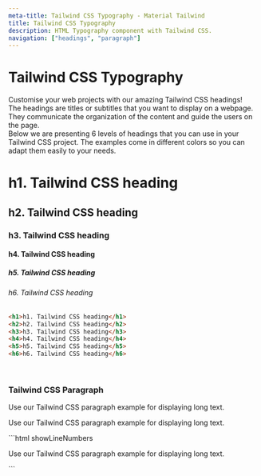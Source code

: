 ```yaml
---
meta-title: Tailwind CSS Typography - Material Tailwind
title: Tailwind CSS Typography
description: HTML Typography component with Tailwind CSS.
navigation: ["headings", "paragraph"]
---
```


# Tailwind CSS Typography

Customise your web projects with our amazing Tailwind CSS headings!
<br/>
The headings are titles or subtitles that you want to display on a webpage. They communicate the organization of the content and guide the users on the page.
<br/>
Below we are presenting 6 levels of headings that you can use in your Tailwind CSS project. The examples come in different colors so you can adapt them easily to your needs.
<br/>

<ComponentCard id="headings">
<div className="text-left">
  <h1>h1. Tailwind CSS heading</h1>
  <h2>h2. Tailwind CSS heading</h2>
  <h3>h3. Tailwind CSS heading</h3>
  <h4>h4. Tailwind CSS heading</h4>
  <h5>h5. Tailwind CSS heading</h5>
  <h6>h6. Tailwind CSS heading</h6>
</div>
</ComponentCard>

```html showLineNumbers
<h1>h1. Tailwind CSS heading</h1>
<h2>h2. Tailwind CSS heading</h2>
<h3>h3. Tailwind CSS heading</h3>
<h4>h4. Tailwind CSS heading</h4>
<h5>h5. Tailwind CSS heading</h5>
<h6>h6. Tailwind CSS heading</h6>
```
<br/>

### Tailwind CSS Paragraph

Use our Tailwind CSS paragraph example for displaying long text. 
<br/>

<ComponentCard id="paragraph">
<div className="text-left">
  <p>Use our Tailwind CSS paragraph example for displaying long text.</p>
</div>
</ComponentCard>
```html showLineNumbers
<p>Use our Tailwind CSS paragraph example for displaying long text. </p>
```